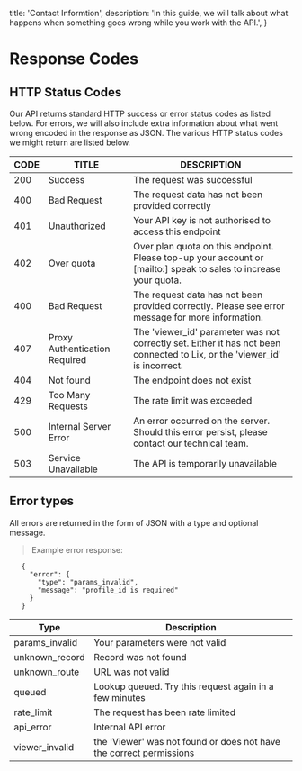   title: 'Contact Informtion',
  description:
    'In this guide, we will talk about what happens when something goes wrong while you work with the API.',
}


# Response Codes
## HTTP Status Codes
Our API returns standard HTTP success or error status codes as listed below. For errors, we will also include extra information about what went wrong encoded in the response as JSON. The various HTTP status codes we might return are listed below.

CODE | TITLE | DESCRIPTION
----- | ---- | -----------
200 |	Success |	The request was successful
400 |	Bad Request |	The request data has not been provided correctly
401 |	Unauthorized |	Your API key is not authorised to access this endpoint
402 |	Over quota |	Over plan quota on this endpoint. Please top-up your account or [mailto:] speak to sales to increase your quota.
400 | Bad Request | The request data has not been provided correctly. Please see error message for more information.
407 | Proxy Authentication Required | The 'viewer_id' parameter was not correctly set. Either it has not been connected to Lix, or the 'viewer_id' is incorrect.
404 |	Not found |	The endpoint does not exist
429 |	Too Many Requests |	The rate limit was exceeded
500 |	Internal Server Error |	An error occurred on the server. Should this error persist, please contact our technical team.
503 | Service Unavailable |	The API is temporarily unavailable

## Error types
All errors are returned in the form of JSON with a type and optional message.

> Example error response:

```
   {
     "error": {
       "type": "params_invalid",
       "message": "profile_id is required"
     }
   }
```

Type |  Description
---- | ------------
params_invalid |  Your parameters were not valid
unknown_record |  Record was not found
unknown_route | URL was not valid
queued |  Lookup queued. Try this request again in a few minutes
rate_limit |  The request has been rate limited
api_error | Internal API error
viewer_invalid | the 'Viewer' was not found or does not have the correct permissions
